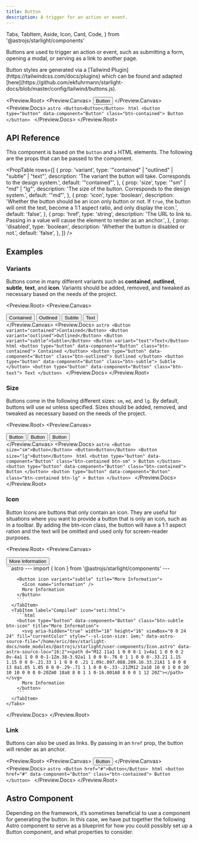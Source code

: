 ```yaml
---
title: Button
description: A trigger for an action or event.
---
```


  Tabs,
  TabItem,
  Aside,
  Icon,
  Card,
  Code,
} from '@astrojs/starlight/components'

Buttons are used to trigger an action or event, such as submitting a form, opening a modal, or serving as a link to another page.

<Aside>
  Button styles are generated via a [Tailwind
  Plugin](https://tailwindcss.com/docs/plugins) which can be found and adapted
  [here](https://github.com/ekfuhrmann/starlight-docs/blob/master/config/tailwind/buttons.js).
</Aside>

<Preview.Root>
  <Preview.Canvas>
    <Button>Button</Button>
  </Preview.Canvas>
  <Preview.Docs>
    <Tabs>
      <TabItem label="Astro" icon="astro">
        ```astro
        <Button>Button</Button>
        ```
      </TabItem>
      <TabItem label="Compiled" icon="seti:html">
        ```html
        <button type="button" data-component="Button" class="btn-contained">
          Button
        </button>
        ```
      </TabItem>
    </Tabs>
  </Preview.Docs>
</Preview.Root>

## API Reference

This component is based on the `button` and `a` HTML elements. The following are the props that can be passed to the component.

<PropTable
  rows={[
    {
      prop: 'variant',
      type: '"contained" | "outlined" | "subtle" | "text"',
      description:
        'The variant the button will take. Corresponds to the design system.',
      default: '"contained"',
    },
    {
      prop: 'size',
      type: '"sm" | "md" | "lg"',
      description: 'The size of the button. Corresponds to the design system.',
      default: '"md"',
    },
    {
      prop: 'icon',
      type: 'boolean',
      description:
        'Whether the button should be an icon only button or not. If `true`, the button will omit the text, become a 1:1 aspect ratio, and only display the icon.',
      default: 'false',
    },
    {
      prop: 'href',
      type: 'string',
      description:
        'The URL to link to. Passing in a value will cause the element to render as an anchor.',
    },
    {
      prop: 'disabled',
      type: 'boolean',
      description: 'Whether the button is disabled or not.',
      default: 'false',
    },
  ]}
/>

## Examples

### Variants

Buttons come in many different variants such as **contained**, **outlined**, **subtle**, **text**, and **icon**. Variants should be added, removed, and tweaked as necessary based on the needs of the project.

<Preview.Root>
  <Preview.Canvas>
    <div class="flex flex-wrap gap-16">
      <Button variant="contained">Contained</Button>
      <Button variant="outlined">Outlined</Button>
      <Button variant="subtle">Subtle</Button>
      <Button variant="text">Text</Button>
    </div>
  </Preview.Canvas>
  <Preview.Docs>
    <Tabs>
      <TabItem label="Astro" icon="astro">
        ```astro
        <Button variant="contained">Contained</Button>
        <Button variant="outlined">Outlined</Button>
        <Button variant="subtle">Subtle</Button>
        <Button variant="text">Text</Button>
        ```
      </TabItem>
      <TabItem label="Compiled" icon="seti:html">
        ```html
        <button type="button" data-component="Button" class="btn-contained">
          Contained
        </button>
        <button type="button" data-component="Button" class="btn-outlined">
          Outlined
        </button>
        <button type="button" data-component="Button" class="btn-subtle">
          Subtle
        </button>
        <button type="button" data-component="Button" class="btn-text">
          Text
        </button>
        ```
      </TabItem>
    </Tabs>
  </Preview.Docs>
</Preview.Root>

### Size

Buttons come in the following different sizes: `sm`, `md`, and `lg`. By default, buttons will use `md` unless specified. Sizes should be added, removed, and tweaked as necessary based on the needs of the project.

<Preview.Root>
  <Preview.Canvas>
    <div class="flex flex-wrap items-center gap-16">
      <Button size="sm">Button</Button>
      <Button>Button</Button>
      <Button size="lg">Button</Button>
    </div>
  </Preview.Canvas>
  <Preview.Docs>
    <Tabs>
      <TabItem label="Astro" icon="astro">
        ```astro
        <Button size="sm">Button</Button>
        <Button>Button</Button>
        <Button size="lg">Button</Button>
        ```
      </TabItem>
      <TabItem label="Compiled" icon="seti:html">
        ```html
        <button
          type="button"
          data-component="Button"
          class="btn-contained btn-sm"
        >
          Button
        </button>
        <button type="button" data-component="Button" class="btn-contained">
          Button
        </button>
        <button
          type="button"
          data-component="Button"
          class="btn-contained btn-lg"
        >
          Button
        </button>
        ```
      </TabItem>
    </Tabs>
  </Preview.Docs>
</Preview.Root>

### Icon

Button Icons are buttons that only contain an icon. They are useful for situations where you want to provide a button that is only an icon, such as in a toolbar. By adding the btn-icon class, the button will have a 1:1 aspect ration and the text will be omitted and used only for screen-reader purposes.

<Preview.Root>
  <Preview.Canvas>
  <div class="flex flex-wrap items-center gap-16">
    <Button icon variant="subtle" title="More Information">
      <Icon name="information" />
      More Information
    </Button>
  </div>
  </Preview.Canvas>
  <Preview.Docs>
    <Tabs>
      <TabItem label="Astro" icon="astro">
        ```astro
        ---
        import { Icon } from '@astrojs/starlight/components'
        ---

        <Button icon variant="subtle" title="More Information">
          <Icon name="information" />
          More Information
        </Button>
        ```
      </TabItem>
      <TabItem label="Compiled" icon="seti:html">
        ```html
        <button type="button" data-component="Button" class="btn-subtle btn-icon" title="More Information">
          <svg aria-hidden="true" width="16" height="16" viewBox="0 0 24 24" fill="currentColor" style="--sl-icon-size: 1em;" data-astro-source-file="/home/eric/dev/starlight-docs/node_modules/@astrojs/starlight/user-components/Icon.astro" data-astro-source-loc="16:2"><path d="M12 11a1 1 0 0 0-1 1v4a1 1 0 0 0 2 0v-4a1 1 0 0 0-1-1Zm.38-3.92a1 1 0 0 0-.76 0 1 1 0 0 0-.33.21 1.15 1.15 0 0 0-.21.33 1 1 0 0 0 .21 1.09c.097.088.209.16.33.21A1 1 0 0 0 13 8a1.05 1.05 0 0 0-.29-.71 1 1 0 0 0-.33-.21ZM12 2a10 10 0 1 0 0 20 10 10 0 0 0 0-20Zm0 18a8 8 0 1 1 0-16.001A8 8 0 0 1 12 20Z"></path></svg>
          More Information
        </button>
        ```
      </TabItem>
    </Tabs>

  </Preview.Docs>
</Preview.Root>

### Link

Buttons can also be used as links. By passing in an `href` prop, the button will render as an anchor.

<Preview.Root>
  <Preview.Canvas>
    <Button href="#">Button</Button>
  </Preview.Canvas>
  <Preview.Docs>
    <Tabs>
      <TabItem label="Astro" icon="astro">
        ```astro
        <Button href="#">Button</Button>
        ```
      </TabItem>
      <TabItem label="Compiled" icon="seti:html">
        ```html
        <button href="#" data-component="Button" class="btn-contained">
          Button
        </button>
        ```
      </TabItem>
    </Tabs>
  </Preview.Docs>
</Preview.Root>

## Astro Component

Depending on the framework, it’s sometimes beneficial to use a component for generating the button. In this case, we have put together the following Astro component to serve as a blueprint for how you could possibly set up a Button component, and what properties to consider.

<Code code={ButtonRaw} lang="astro" title="Button.astro" />
